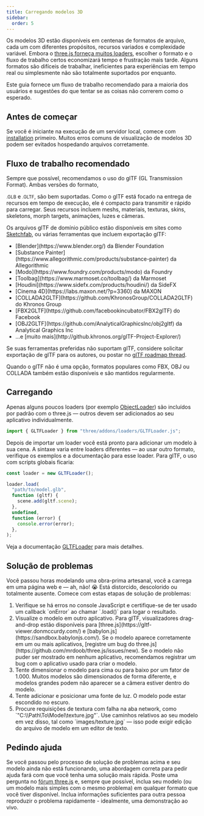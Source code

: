 ```yaml
---
title: Carregando modelos 3D
sidebar:
  order: 5
---
```


Os modelos 3D estão disponíveis em centenas de formatos de arquivo, cada um com diferentes
propósitos, recursos variados e complexidade variável. Embora o
[
three.js forneça muitos loaders](https://github.com/mrdoob/three.js/tree/dev/examples/jsm/loaders), escolher o formato e o fluxo de trabalho certos economizará tempo e frustração mais tarde.
Alguns formatos são difíceis de trabalhar, ineficientes para experiências em tempo real
ou simplesmente não são totalmente suportados por enquanto.

Este guia fornece um fluxo de trabalho recomendado para a maioria dos usuários e sugestões
do que tentar se as coisas não correrem como o esperado.

## Antes de começar

Se você é iniciante na execução de um servidor local, comece com
[ installation](/manual/introduction/Installation)
primeiro. Muitos erros comuns de visualização de modelos 3D podem ser evitados hospedando arquivos
corretamente.

## Fluxo de trabalho recomendado

Sempre que possível, recomendamos o uso do glTF (GL Transmission Format). Ambas versões do formato,

<small>.GLB</small> e <small>.GLTF</small>, são bem suportadas. Como o glTF está
focado na entrega de recursos em tempo de execução, ele é compacto para
transmitir e rápido para carregar. Seus recursos incluem meshs, materiais,
texturas, skins, skeletons, morph targets, animações, luzes e câmeras.

Os arquivos glTF de domínio público estão disponíveis em sites como
[
Sketchfab](https://sketchfab.com/models?features=downloadable&sort_by=-likeCount&type=models), ou várias ferramentas que incluem exportação glTF:

<ul>
  <li>[Blender](https://www.blender.org/) da Blender Foundation</li>
  <li>
    [Substance
    Painter](https://www.allegorithmic.com/products/substance-painter) da
    Allegorithmic
  </li>
  <li>[Modo](https://www.foundry.com/products/modo) da Foundry</li>
  <li>[Toolbag](https://www.marmoset.co/toolbag/) da Marmoset</li>
  <li>[Houdini](https://www.sidefx.com/products/houdini/) da SideFX</li>
  <li>[Cinema 4D](https://labs.maxon.net/?p=3360) da MAXON</li>
  <li>
    [COLLADA2GLTF](https://github.com/KhronosGroup/COLLADA2GLTF) do Khronos
    Group
  </li>
  <li>[FBX2GLTF](https://github.com/facebookincubator/FBX2glTF) do Facebook</li>
  <li>
    [OBJ2GLTF](https://github.com/AnalyticalGraphicsInc/obj2gltf) da Analytical
    Graphics Inc
  </li>
  <li>
    &hellip;e [muito mais](http://github.khronos.org/glTF-Project-Explorer/)
  </li>
</ul>

Se suas ferramentas preferidas não suportam glTF, considere solicitar exportação de glTF para os autores,
ou postar no [glTF roadmap thread](https://github.com/KhronosGroup/glTF/issues/1051).

Quando o glTF não é uma opção, formatos populares como FBX, OBJ ou COLLADA
também estão disponíveis e são mantidos regularmente.

## Carregando

Apenas alguns poucos loaders (por exemplo [ObjectLoader](api/loaders/ObjectLoader)) são incluídos por padrão com o
three.js — outros devem ser adicionados ao seu aplicativo individualmente.

```javascript
import { GLTFLoader } from "three/addons/loaders/GLTFLoader.js";
```

Depois de importar um loader você está pronto para adicionar um modelo à sua cena. A sintaxe varia entre
loaders diferentes — ao usar outro formato, verifique os exemplos e a documentação para esse loader.
Para glTF, o uso com scripts globais ficaria:

```javascript
const loader = new GLTFLoader();

loader.load(
  "path/to/model.glb",
  function (gltf) {
    scene.add(gltf.scene);
  },
  undefined,
  function (error) {
    console.error(error);
  },
);
```

Veja a documentação [GLTFLoader](examples/loaders/GLTFLoader) para mais detalhes.

## Solução de problemas

Você passou horas modelando uma obra-prima artesanal, você a carrega em
uma página web e — ah, não! 😭 Está distorcido, descolorido ou totalmente ausente.
Comece com estas etapas de solução de problemas:

<ol>
  <li>
    Verifique se há erros no console JavaScript e certifique-se de ter usado um
    callback `onError` ao chamar `.load()` para logar o resultado.
  </li>
  <li>
    Visualize o modelo em outro aplicativo. Para glTF, visualizadores
    drag-and-drop estão disponíveis para
    [three.js](https://gltf-viewer.donmccurdy.com/) e
    [babylon.js](https://sandbox.babylonjs.com/). Se o modelo aparece
    corretamente em um ou mais aplicativos, [registre um bug do
    three.js](https://github.com/mrdoob/three.js/issues/new). Se o modelo não
    puder ser mostrado em nenhum aplicativo, recomendamos registrar um bug com o
    aplicativo usado para criar o modelo.
  </li>
  <li>
    Tente dimensionar o modelo para cima ou para baixo por um fator de 1.000.
    Muitos modelos são dimensionados de forma diferente, e modelos grandes podem
    não aparecer se a câmera estiver dentro do modelo.
  </li>
  <li>
    Tente adicionar e posicionar uma fonte de luz. O modelo pode estar escondido
    no escuro.
  </li>
  <li>
    Procure requisições de textura com falha na aba network, como
    `"C:\\Path\To\Model\texture.jpg"`. Use caminhos relativos ao seu modelo em
    vez disso, tal como `images/texture.jpg` — isso pode exigir edição do
    arquivo de modelo em um editor de texto.
  </li>
</ol>

## Pedindo ajuda

Se você passou pelo processo de solução de problemas acima e seu modelo
ainda não está funcionando, uma abordagem correta para pedir ajuda fará com que você
tenha uma solução mais rápida. Poste uma pergunta no
[fórum three.js](https://discourse.threejs.org/)
e, sempre que possível,
inclua seu modelo (ou um modelo mais simples com o mesmo problema) em qualquer formato que
você tiver disponível. Inclua informações suficientes para outra pessoa reproduzir
o problema rapidamente - idealmente, uma demonstração ao vivo.
